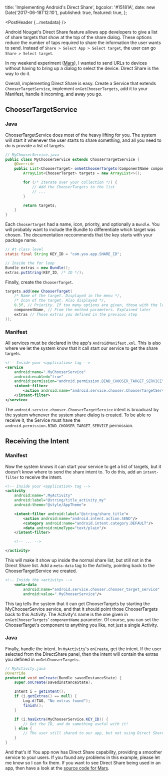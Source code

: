 
  title: 'Implementing Android\'s Direct Share',
  bgcolor: '#15181A',
  date: new Date('2017-06-18T12:10'),
  published: true,
  featured: true,
};

<PostHeader {...metadata} />

Android Nougat's Direct Share feature allows app developers to give a list of share targets that show at the top of the share dialog. These options reduce the number of taps required to share the information the user wants to send. Instead of `Share > Select App > Select target`, the user can go `Share > Select target`.

In my weekend experiment ([Mars](/projects/mars/)), I wanted to send URLs to devices without having to bring up a dialog to select the device. Direct Share is the way to do it.

Overall, implementing Direct Share is easy. Create a Service that extends `ChooserTargetService`, implement `onGetChooserTargets`, add it to your Manifest, handle it incoming, and away you go.

## ChooserTargetService

### Java

ChooserTargetService does most of the heavy lifting for you. The system will start it whenever the user starts to share something, and all you need to do is provide a list of targets.

```java
// MyChooserService.java
public class MyChooserService extends ChooserTargetService {
    @Override
    public List<ChooserTarget> onGetChooserTargets(ComponentName componentName, IntentFilter intentFilter) {
        ArrayList<ChooserTarget> targets = new ArrayList<>();

        for (/* Iterate over your collection */) {
            // Add the ChooserTargets to the list
            // ...
        }

        return targets;
    }
}
```

Each `ChooserTarget` had a name, icon, priority, and optionally a `Bundle`. You will probably want to include the Bundle to differentiate which target was chosen. The documentation reccommends that the key starts with your package name.


```java
// At class level
static final String KEY_ID = "com.you.app.SHARE_ID";

// Inside the for loop
Bundle extras = new Bundle();
extras.putString(KEY_ID, /* ID */);
```

Finally, create the `ChooserTarget`.

```java
targets.add(new ChooserTarget(
    /* Name of the target. Displayed in the menu */,
    /* Icon of the target. Also displayed */,
    0.5f, // Priority. If too many options are given, those with the lowest priority are removed first.
    componentName, // From the method parameters. Explained later
    extras // Those extras you defined in the previous step
));
```

### Manifest

All services must be declared in the app's `AndroidManifest.xml`. This is also where we let the system know that it call start our service to get the share targets.

```xml
<!-- Inside your <application> tag -->
<service
    android:name=".MyChooserService"
    android:enabled="true"
    android:permission="android.permission.BIND_CHOOSER_TARGET_SERVICE">
    <intent-filter>
        <action android:name="android.service.chooser.ChooserTargetService"/>
    </intent-filter>
</service>
```

The `android.service.chooser.ChooserTargetService` intent is broadcast by the system whenever the system share dialog is created. To be able ro receive it, the Service must have the `android.permission.BIND_CHOOSER_TARGET_SERVICE` permission.

## Receiving the Intent

### Manifest

Now the system knows it can start your service to get a list of targets, but it doesn't know where to send the share intent to. To do this, add an `intent-filter` to receive the intent.

```xml
<!-- Inside your <application> tag -->
<activity
    android:name=".MyActivity"
    android:label="@string/title_activity_my"
    android:theme="@style/AppTheme">

    <intent-filter android:label="@string/share_title">
        <action android:name="android.intent.action.SEND"/>
        <category android:name="android.intent.category.DEFAULT"/>
        <data android:mimeType="text/plain"/>
    </intent-filter>

    <!-- ... -->

</activity>
```

This will make it show up inside the normal share list, but still not in the Direct Share list. Add a `meta-data` tag to the Activity, pointing back to the ChooserTargetService we created.

```xml
<!-- Inside the <activity> -->
    <meta-data
        android:name="android.service.chooser.chooser_target_service"
        android:value=".MyChooserService"/>
```

This tag tells the system that it can get ChooserTargets by starting the MyChooserService service, and that it should point those ChooserTargets back to this Activity. The Activity's name is the one given in `onGetChooserTargets`' `componentName` parameter. Of course, you can set the ChooserTarget's component to anything you like, not just a single Activity.

### Java

Finally, handle the intent. In `MyActivity`'s `onCreate`, get the intent. If the user selected from the DirectShare panel, then the intent will contain the extras you defined in `onGetChooserTargets`.

```java
// MyActivity.java
@Override
protected void onCreate(Bundle savedInstanceState) {
    super.onCreate(savedInstanceState);

    Intent i = getIntent();
    if (i.getExtras() == null) {
        Log.d(TAG, "No extras found");
        finish();
    }

    if (i.hasExtra(MyChooserService.KEY_ID)) {
        // Get the ID, and do something useful with it!
    } else {
        // The user still shared to our app, but not using Direct Share
    }
}
```

And that's it! You app now has Direct Share capability, providing a smoother service to your users. If you found any problems in this example, please let me know so I can fix them. If you want to see Direct Share being used in an app, then have a look at the [source code for Mars](https://github.com/s-thom/MarsAndroid).
